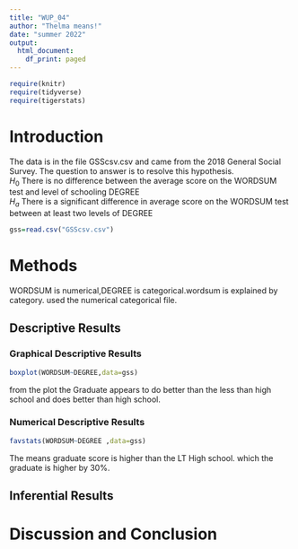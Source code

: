 ```yaml
---
title: "WUP_04"
author: "Thelma means!"
date: "summer 2022"
output:
  html_document:
    df_print: paged
---
```


```r
require(knitr)
require(tidyverse)
require(tigerstats)

```

# Introduction

<!--In this section you explain what you are trying to show.  Where did the data come from?  What is the research or other question you are trying to answer?!-->

The data is in the file GSScsv.csv and came from the 2018 General Social Survey.  The question to answer is to resolve this hypothesis.  
$H_0$ There is no difference between the average score on the WORDSUM test and level of schooling DEGREE  
$H_a$ There is a significant difference in average score on the WORDSUM test between at least two levels of DEGREE  

```r
gss=read.csv("GSScsv.csv")
```


# Methods

<!--Decide on your methods:  use "variable analysis" or other appropriate descriptors.  Make sure to choose at least one graphical method and at least one numerical method.!-->


WORDSUM is numerical,DEGREE is categorical.wordsum is explained by category. used the numerical categorical file.

<!--Divide this section into two sub-sections:  One for your descriptive  results and one for your inferential results.!-->

## Descriptive Results

### Graphical Descriptive Results

<!--Graphical results here.  Make sure to show your code.  Provide appropriate labels for axes, giving units if possible, and provide a good title for the graph, too.  Use the graphical results to describe the patterns if any that exist in the data as focused toward the research question!-->

```r
boxplot(WORDSUM~DEGREE,data=gss)
```
    
  from the plot the Graduate appears to do better than the less than high school and does better than high school.


### Numerical Descriptive Results

<!--Numerical results go here. Use the numerical results to describe the patterns if any that exist in the data as focused toward the research question!-->


```r
favstats(WORDSUM~DEGREE ,data=gss)
```
The means graduate score is higher than the LT High school. which the graduate is higher by 30%.

## Inferential Results

<!--State hypothesis clearly.  Make sure your discussion of the inferential test covers all the aspects that the test output produces, such as test statistic, p-value etc.  Make a decision about the null hypothesis, explain the assumptions on which the selected test/procedure was based, and why the chosen procedure satisfys the assumptions and is appropriate to answer the research question!-->


# Discussion and Conclusion

<!--Discussion and conclusion here.  If you found a relationship be sure to consider whether the relationship occurs because one of the variavbles causes the other, or whether they perhasps are related for some other reason.  Watch the chapter 6 videos from the GeorgeTown videos collection.!-->
